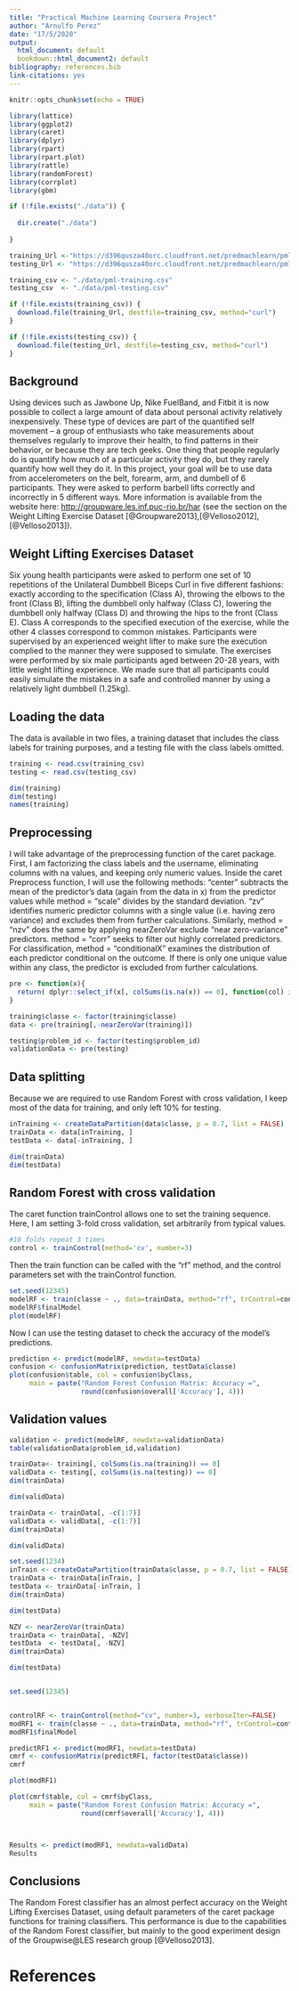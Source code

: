 ```yaml
---
title: "Practical Machine Learning Coursera Project"
author: "Arnulfo Perez"
date: "17/5/2020"
output:
  html_document: default
  bookdown::html_document2: default
bibliography: references.bib
link-citations: yes
---
```


```r
knitr::opts_chunk$set(echo = TRUE)

library(lattice)
library(ggplot2)
library(caret)
library(dplyr)
library(rpart)
library(rpart.plot)
library(rattle)
library(randomForest)
library(corrplot)
library(gbm)

if (!file.exists("./data")) {
  
  dir.create("./data")
  
}

training_Url <-"https://d396qusza40orc.cloudfront.net/predmachlearn/pml-training.csv"
testing_Url <- "https://d396qusza40orc.cloudfront.net/predmachlearn/pml-testing.csv"

training_csv <- "./data/pml-training.csv"
testing_csv  <- "./data/pml-testing.csv"

if (!file.exists(training_csv)) {
  download.file(training_Url, destfile=training_csv, method="curl")
}

if (!file.exists(testing_csv)) {
  download.file(testing_Url, destfile=testing_csv, method="curl")
}

```

## Background

Using devices such as Jawbone Up, Nike FuelBand, and Fitbit it is now possible to collect a large amount of data about personal activity relatively inexpensively. These type of devices are part of the quantified self movement – a group of enthusiasts who take measurements about themselves regularly to improve their health, to find patterns in their behavior, or because they are tech geeks. One thing that people regularly do is quantify how much of a particular activity they do, but they rarely quantify how well they do it. In this project, your goal will be to use data from accelerometers on the belt, forearm, arm, and dumbell of 6 participants. They were asked to perform barbell lifts correctly and incorrectly in 5 different ways. More information is available from the website here: <http://groupware.les.inf.puc-rio.br/har> (see the section on the Weight Lifting Exercise Dataset [@Groupware2013],[@Velloso2012],[@Velloso2013]). 

## Weight Lifting Exercises Dataset

Six young health participants were asked to perform one set of 10 repetitions of the Unilateral Dumbbell Biceps Curl in five different fashions: exactly according to the specification (Class A), throwing the elbows to the front (Class B), lifting the dumbbell only halfway (Class C), lowering the dumbbell only halfway (Class D) and throwing the hips to the front (Class E).
Class A corresponds to the specified execution of the exercise, while the other 4 classes correspond to common mistakes. Participants were supervised by an experienced weight lifter to make sure the execution complied to the manner they were supposed to simulate. The exercises were performed by six male participants aged between 20-28 years, with little weight lifting experience. We made sure that all participants could easily simulate the mistakes in a safe and controlled manner by using a relatively light dumbbell (1.25kg).

## Loading the data

The data is available in two files, a training dataset that includes the class labels for training purposes, and a testing file with the class labels omitted.


```r


training <- read.csv(training_csv)
testing <- read.csv(testing_csv)

dim(training)
dim(testing)
names(training)
```

## Preprocessing

I will take advantage of the preprocessing function of the caret package. First, I am factorizing the class labels and the username, eliminating columns with na values, and keeping only numeric values.  Inside the caret Preprocess function, I will use the following methods:
"center" subtracts the mean of the predictor's data (again from the data in x) from the predictor values while method = "scale" divides by the standard deviation. "zv" identifies numeric predictor columns with a single value (i.e. having zero variance) and excludes them from further calculations. Similarly, method = "nzv" does the same by applying nearZeroVar exclude "near zero-variance" predictors. method = "corr" seeks to filter out highly correlated predictors. For classification, method = "conditionalX" examines the distribution of each predictor conditional on the outcome. If there is only one unique value within any class, the predictor is excluded from further calculations.


```r
pre <- function(x){
  return( dplyr::select_if(x[, colSums(is.na(x)) == 0], function(col) is.numeric(col) | is.factor(col)))
}

training$classe <- factor(training$classe)
data <- pre(training[,-nearZeroVar(training)])

testing$problem_id <- factor(testing$problem_id)
validationData <- pre(testing)
```

## Data splitting

Because we are required to use Random Forest with cross validation, I keep most of the data for training, and only left 10% for testing.

```r
inTraining <- createDataPartition(data$classe, p = 0.7, list = FALSE)
trainData <- data[inTraining, ]
testData <- data[-inTraining, ]

dim(trainData)
dim(testData)
```


## Random Forest with cross validation

The caret function trainControl allows one to set the training sequence. Here, I am setting 3-fold cross validation, set arbitrarily from typical values.

```r
#10 folds repeat 3 times
control <- trainControl(method='cv', number=3)
```

Then the train function can be called with the “rf” method, and the control parameters set with the trainControl function.

```r
set.seed(12345)
modelRF <- train(classe ~ ., data=trainData, method="rf", trControl=control)
modelRF$finalModel
plot(modelRF)
```

Now I can use the testing dataset to check the accuracy of the model’s predictions.

```r
prediction <- predict(modelRF, newdata=testData)
confusion <- confusionMatrix(prediction, testData$classe)
plot(confusion$table, col = confusion$byClass,
     main = paste("Random Forest Confusion Matrix: Accuracy =",
                  round(confusion$overall['Accuracy'], 4)))
```



## Validation values

```r
validation <- predict(modelRF, newdata=validationData)
table(validationData$problem_id,validation)

trainData<- training[, colSums(is.na(training)) == 0]
validData <- testing[, colSums(is.na(testing)) == 0]
dim(trainData)

dim(validData)

trainData <- trainData[, -c(1:7)]
validData <- validData[, -c(1:7)]
dim(trainData)

dim(validData)

set.seed(1234) 
inTrain <- createDataPartition(trainData$classe, p = 0.7, list = FALSE)
trainData <- trainData[inTrain, ]
testData <- trainData[-inTrain, ]
dim(trainData)

dim(testData)

NZV <- nearZeroVar(trainData)
trainData <- trainData[, -NZV]
testData  <- testData[, -NZV]
dim(trainData)

dim(testData)


set.seed(12345)


controlRF <- trainControl(method="cv", number=3, verboseIter=FALSE)
modRF1 <- train(classe ~ ., data=trainData, method="rf", trControl=controlRF)
modRF1$finalModel

predictRF1 <- predict(modRF1, newdata=testData)
cmrf <- confusionMatrix(predictRF1, factor(testData$classe))
cmrf

plot(modRF1)

plot(cmrf$table, col = cmrf$byClass, 
     main = paste("Random Forest Confusion Matrix: Accuracy =", 
                  round(cmrf$overall['Accuracy'], 4)))



Results <- predict(modRF1, newdata=validData)
Results

```

## Conclusions

The Random Forest classifier has an almost perfect accuracy on the Weight Lifting Exercises Dataset, using default parameters of the caret package functions for training classifiers. This performance is due to the capabilities of the Random Forest classifier, but mainly to the good experiment design of the Groupwise\@LES research group [@Velloso2013].

# References



